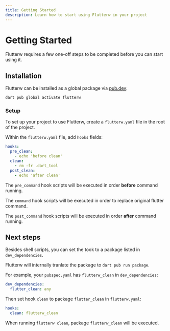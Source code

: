 ```yaml
---
title: Getting Started
description: Learn how to start using Flutterw in your project
---
```


# Getting Started

Flutterw requires a few one-off steps to be completed before you can start using it.

## Installation

Flutterw can be installed as a global package via [pub.dev](https://pub.dev/):

```bash
dart pub global activate flutterw
```

### Setup

To set up your project to use Flutterw, create a `flutterw.yaml` file in the root of the project.

Within the `flutterw.yaml` file, add `hooks` fields:

```yaml
hooks:
  pre_clean:
    - echo 'before clean'
  clean:
    - rm -fr .dart_tool
  post_clean:
    - echo 'after clean'
```

The `pre_command` hook scripts will be executed in order **before** command running.

The `command` hook scripts will be executed in order to replace original flutter command.

The `post_command` hook scripts will be executed in order **after** command running.


## Next steps

Besides shell scripts, you can set the took to a package listed in `dev_dependencies`.

Flutterw will internally tranlate the package to `dart pub run package`. 

For example, your `pubspec.yaml` has `flutterw_clean` in `dev_dependencies`:

```yaml
dev_dependencies:
  flutter_clean: any
```
Then set hook `clean` to package `flutter_clean` in `flutterw.yaml`:
```yaml
hooks:
  clean: flutterw_clean
```

When running `flutterw clean`, package `flutterw_clean` will be executed.